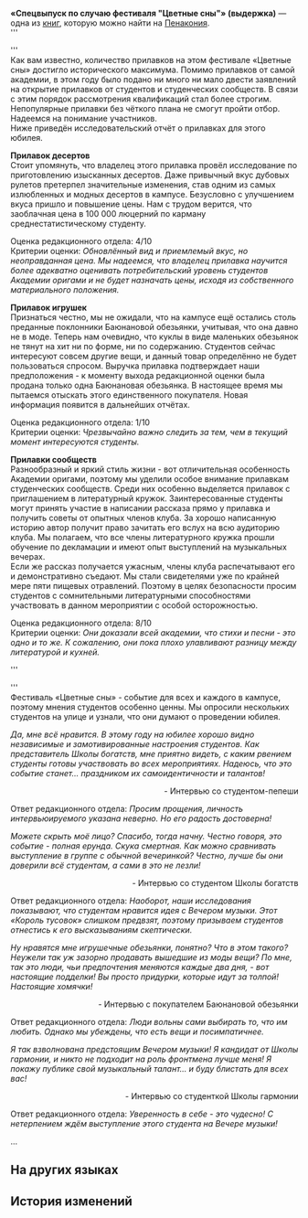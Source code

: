 {{Книга Инфобокс
|id           = 405
|Название     = «Спецвыпуск по случаю фестиваля "Цветные сны"» (выдержка)
|Изображение  = Item Penacony Readable 2.png
|Мир          = Пенакония
|Томов        = 1
|Автор        = <!--нужно добавить-->
|Описание     = Специальный выпуск студенческого журнала, выпускаемого новостным сообществом Академии оригами. Выпуск посвящён празднованию фестиваля «Цветных снов» и включает репортажи о различных прилавках и интервью студентов.
|Том1         = {{tx}}
|Источник1    = {{tx|Отсутствует источник}}
|Персонажи    = 
|Фракции      = 
}}
'''«Спецвыпуск по случаю фестиваля "Цветные сны"» (выдержка)''' — одна из [[Книги|книг]], которую можно найти на [[Пенакония]].
<!--
==Получение==
<gallery>
Книга НАЗВАНИЕ.png|НАЗВАНИЕ
Локация НАЗВАНИЕ.png|Расположение на карте. Ближайший пространственный якорь «[[НАЗВАНИЕ]]»
</gallery>
-->
<br />'''<div align="center">{{Размер|28|О прилавках}}</div>'''<br />
Как вам известно, количество прилавков на этом фестивале «Цветные сны» достигло исторического максимума. Помимо прилавков от самой академии, в этом году было подано ни много ни мало двести заявлений на открытие прилавков от студентов и студенческих сообществ. В связи с этим порядок рассмотрения квалификаций стал более строгим. Непопулярные прилавки без чёткого плана не смогут пройти отбор. Надеемся на понимание участников.<br />
Ниже приведён исследовательский отчёт о прилавках для этого юбилея.


'''Прилавок десертов'''<br />
Стоит упомянуть, что владелец этого прилавка провёл исследование по приготовлению изысканных десертов. Даже привычный вкус дубовых рулетов претерпел значительные изменения, став одним из самых излюбленных и модных десертов в кампусе. Безусловно с улучшением вкуса пришло и повышение цены. Нам с трудом верится, что заоблачная цена в 100 000 люцерний по карману среднестатистическому студенту.

Оценка редакционного отдела: 4/10<br />
Критерии оценки: ''Обновлённый вид и приемлемый вкус, но неоправданная цена. Мы надеемся, что владелец прилавка научится более адекватно оценивать потребительский уровень студентов Академии оригами и не будет назначать цены, исходя из собственного материального положения.''


'''Прилавок игрушек'''<br />
Признаться честно, мы не ожидали, что на кампусе ещё остались столь преданные поклонники Баюнановой обезьянки, учитывая, что она давно не в моде. Теперь нам очевидно, что куклы в виде маленьких обезьянок не тянут на хит ни по форме, ни по содержанию. Студентов сейчас интересуют совсем другие вещи, и данный товар определённо не будет пользоваться спросом. Выручка прилавка подтверждает наши предположения - к моменту выхода редакционной оценки была продана только одна Баюнановая обезьянка. В настоящее время мы пытаемся отыскать этого единственного покупателя. Новая информация появится в дальнейших отчётах.

Оценка редакционного отдела: 1/10<br />
Критерии оценки: ''Чрезвычайно важно следить за тем, чем в текущий момент интересуются студенты.''


'''Прилавки сообществ'''<br />
Разнообразный и яркий стиль жизни - вот отличительная особенность Академии оригами, поэтому мы уделили особое внимание прилавкам студенческих сообществ. Среди них особенно выделяется прилавок с приглашением в литературный кружок. Заинтересованные студенты могут принять участие в написании рассказа прямо у прилавка и получить советы от опытных членов клуба. За хорошо написанную историю автор получит право зачитать его вслух на всю аудиторию клуба. Мы полагаем, что все члены литературного кружка прошли обучение по декламации и имеют опыт выступлений на музыкальных вечерах.<br />
Если же рассказ получается ужасным, члены клуба распечатывают его и демонстративно съедают. Мы стали свидетелями уже по крайней мере пяти пищевых отравлений. Поэтому в целях безопасности просим студентов с сомнительными литературными способностями участвовать в данном мероприятии с особой осторожностью.

Оценка редакционного отдела: 8/10<br />
Критерии оценки: ''Они доказали всей академии, что стихи и песни - это одно и то же. К сожалению, они пока плохо улавливают разницу между литературой и кухней.''


'''<div align="center">{{Размер|28|Что говорят студенты?}}</div>'''<br />
Фестиваль «Цветные сны» - событие для всех и каждого в кампусе, поэтому мнения студентов особенно ценны. Мы опросили нескольких студентов на улице и узнали, что они думают о проведении юбилея.


''Да, мне всё нравится. В этому году на юбилее хорошо видно независимые и замотивированные настроения студентов. Как представитель Школы богатств, мне приятно видеть, с каким рвением студенты готовы участвовать во всех мероприятиях. Надеюсь, что это событие станет... праздником их самоидентичности и талантов!''<br />                                                     <div align="right">- Интервью со студентом-пепеши</div>

Ответ редакционного отдела: ''Просим прощения, личность интервьюируемого указана неверно. Но его радость достоверна!''


''Можете скрыть моё лицо? Спасибо, тогда начну. Честно говоря, это событие - полная ерунда. Скука смертная. Как можно сравнивать выступление в группе с обычной вечеринкой? Честно, лучше бы они доверили всё студентам, а сами в это не лезли!''<br />                                                  <div align="right">- Интервью со студентом Школы богатств</div>

Ответ редакционного отдела: ''Наоборот, наши исследования показывают, что студентам нравится идея с Вечером музыки. Этот «Король тусовок» слишком предвзят, поэтому призываем студентов отнестись к его высказываниям скептически.''


''Ну нравятся мне игрушечные обезьянки, понятно? Что в этом такого? Неужели так уж зазорно продавать вышедшие из моды вещи? По мне, так это люди, чьи предпочтения меняются каждые два дня, - вот настоящие подделки! Вы просто придурки, которые идут за толпой! Настоящие хомячки!''<br />                                                         <div align="right">- Интервью с покупателем Баюнановой обезьянки</div>

Ответ редакционного отдела: ''Люди вольны сами выбирать то, что им любить. Однако мы убеждены, что есть вещи и посимпатичнее.''


''Я так взволнована предстоящим Вечером музыки! Я кандидат от Школы гармонии, и никто не подходит на роль фронтмена лучше меня! Я покажу публике свой музыкальный талант... и буду блистать для всех вас!''<br />                                                  <div align="right">- Интервью со студенткой Школы гармонии</div>

Ответ редакционного отдела: ''Уверенность в себе - это чудесно! С нетерпением ждём выступление этого студента на Вечере музыки!''

...

==На других языках==
{{На других языках
|en   = ''Dreamlight Anniversary Special'' (Excerpt)
|zhs  = 《彩梦校庆特刊》（节选）
|zht  = 《彩夢校慶特刊》（節選）
|ja   = 『彩の夢学園祭特集号』（抜粋）
|ko   = ≪오색꿈 개교 기념 행사 특간≫(발췌)
|es   = «Especial Aniversario Colorsueños» (fragmento)
|fr   = ''Édition spéciale sur l'anniversaire de Songéclat'' (extrait)
|ru   = «Спецвыпуск по случаю фестиваля "Цветные сны"» (выдержка)
|th   = นิตยสารงานเทศกาลฝันหลากสี (บทคัดสรร)
|vi   = "Số Đặc Biệt Lễ Kỷ Niệm Thành Lập Trường: Giấc Mơ Muôn Màu" (Trích dẫn)
|de   = „Sonderausgabe zum Traumlicht-Jubiläum“ (Auszug)
|id   = "Edisi Khusus Hari Jadi Dreamlight" (Kutipan)
|pt   = "Especial de Aniversário da Luz Onírica" (Trecho)
}}

==История изменений==
{{История изменений|2.7}}